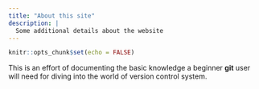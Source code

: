 ```yaml
---
title: "About this site"
description: |
  Some additional details about the website
---
```


```r
knitr::opts_chunk$set(echo = FALSE)
```

This is an effort of documenting the basic knowledge a beginner **git** user will need for diving into the world of version control system. 